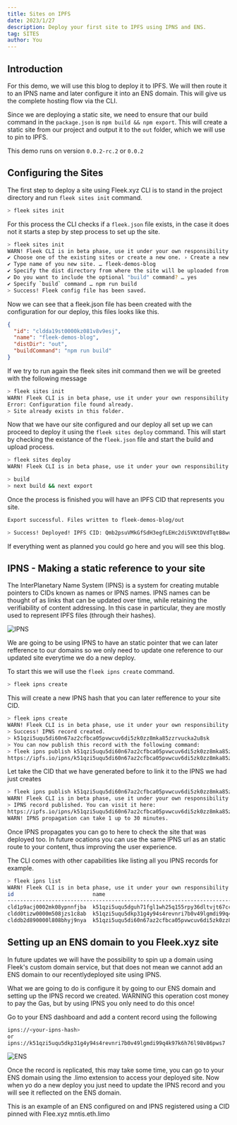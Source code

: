 ```yaml
---
title: Sites on IPFS
date: 2023/1/27
description: Deploy your first site to IPFS using IPNS and ENS.
tag: SITES
author: You
---
```


## Introduction

For this demo, we will use this blog to deploy it to IPFS. We will then route it to an IPNS name and later configure it into an ENS domain. This will give us the complete hosting flow via the CLI.

Since we are deploying a static site, we need to ensure that our build command in the `package.json` is `npm build && npm export`. This will create a static site from our project and output it to the `out` folder, which we will use to pin to IPFS.

This demo runs on version `0.0.2-rc.2` or `0.0.2`

## Configuring the Sites

The first step to deploy a site using Fleek.xyz CLI is to stand in the project directory and run `fleek sites init` command.

```bash copy
> fleek sites init
```

For this process the CLI checks if a `fleek.json` file exists, in the case it does not it starts a step by step process to set up the site.

```bash copy
> fleek sites init
WARN! Fleek CLI is in beta phase, use it under your own responsibility
✔ Choose one of the existing sites or create a new one. › Create a new site
✔ Type name of you new site. … fleek-demos-blog
✔ Specify the dist directory from where the site will be uploaded from … out
✔ Do you want to include the optional "build" command? … yes
✔ Specify `build` command … npm run build
> Success! Fleek config file has been saved.
```

Now we can see that a fleek.json file has been created with the configuration for our deploy, this files looks like this.

```json copy
{
  "id": "cldda19st0000kz081v8v9esj",
  "name": "fleek-demos-blog",
  "distDir": "out",
  "buildCommand": "npm run build"
}
```

If we try to run again the fleek sites init command then we will be greeted with the following message

```bash copy
> fleek sites init
WARN! Fleek CLI is in beta phase, use it under your own responsibility
Error: Configuration file found already.
> Site already exists in this folder.
```

Now that we have our site configured and our deploy all set up we can proceed to deploy it using the `fleek sites deploy` command.
This will start by checking the existance of the `fleek.json` file and start the build and upload process.

```bash copy
> fleek sites deploy
WARN! Fleek CLI is in beta phase, use it under your own responsibility

> build
> next build && next export
```

Once the process is finished you will have an IPFS CID that represents you site.

```bash
Export successful. Files written to fleek-demos-blog/out

> Success! Deployed! IPFS CID: Qmb2psuVMkGfSdH3egfLEHc2di5VKtDVdTqtB8wqFNbK2h
```

If everything went as planned you could go <Link href='https://ipfs.io/ipfs/Qmb2psuVMkGfSdH3egfLEHc2di5VKtDVdTqtB8wqFNbK2h' target='_blank'> here</Link> and you will see this blog.

## IPNS - Making a static reference to your site

The InterPlanetary Name System (IPNS) is a system for creating mutable pointers to CIDs known as names or IPNS names. IPNS names can be thought of as links that can be updated over time, while retaining the verifiability of content addressing. In this case in particular, they are mostly used to represent IPFS files (through their hashes).

![IPNS](/images/ipns.png)

We are going to be using IPNS to have an static pointer that we can later refference to our domains so we only need to update one reference to our updated site everytime we do a new deploy.

To start this we will use the `fleek ipns create` command.

```bash copy
> fleek ipns create
```

This will create a new IPNS hash that you can later refference to your site CID.

```bash copy
> fleek ipns create
WARN! Fleek CLI is in beta phase, use it under your own responsibility
> Success! IPNS record created.
> k51qzi5uqu5di60n67az2cfbca05pvwcuv6di5zk0zz8mka85zzrvucka2u8sk
> You can now publish this record with the following command:
> fleek ipns publish k51qzi5uqu5di60n67az2cfbca05pvwcuv6di5zk0zz8mka85zzrvucka2u8sk <ipfsCid>
https://ipfs.io/ipns/k51qzi5uqu5di60n67az2cfbca05pvwcuv6di5zk0zz8mka85zzrvucka2u8sk
```

Let take the CID that we have generated before to link it to the IPNS we had just creates

```bash copy
> fleek ipns publish k51qzi5uqu5di60n67az2cfbca05pvwcuv6di5zk0zz8mka85zzrvucka2u8sk Qmb2psuVMkGfSdH3egfLEHc2di5VKtDVdTqtB8wqFNbK2h
WARN! Fleek CLI is in beta phase, use it under your own responsibility
> IPNS record published. You can visit it here:
https://ipfs.io/ipns/k51qzi5uqu5di60n67az2cfbca05pvwcuv6di5zk0zz8mka85zzrvucka2u8sk
WARN! IPNS propagation can take 1 up to 30 minutes.
```

Once IPNS propagates you can go to <Link href='https://ipfs.io/ipns/k51qzi5uqu5di60n67az2cfbca05pvwcuv6di5zk0zz8mka85zzrvucka2u8sk' target='_blank'>here</Link> to check the site that was deployed too. In future ocations you can use the same IPNS url as an static route to your content, thus improving the user experience.

The CLI comes with other capabilities like listing all you IPNS records for example.

```bash copy
> fleek ipns list
WARN! Fleek CLI is in beta phase, use it under your own responsibility
id                         name                                                            hash                                          
-----------------------------------------------------------------------------------------------------------------------------------------
cld1p9acj0002mk08ypnnfjba  k51qzi5uqu5dguh71fgl1wh25q155rpy36dltvjt67ccu3s7gzvyj3awqbzzvh  efewf                                         
cldd0tizw0000m508jzs1c8ab  k51qzi5uqu5dkp31g4y94s4revnri7b0v49lgmdi99q4k97k6h76l98v86pws7  QmTsu8ScyWyXE1KqG69jhSjjC1mtnJa6Z9b1TrqDMEWnh3
clddb2d890000l808bhyj9nya  k51qzi5uqu5di60n67az2cfbca05pvwcuv6di5zk0zz8mka85zzrvucka2u8sk  Qmb2psuVMkGfSdH3egfLEHc2di5VKtDVdTqtB8wqFNbK2h
```

## Setting up an ENS domain to you Fleek.xyz site

In future updates we will have the possibility to spin up a domain using Fleek's custom domain service, but that does not mean we cannot add an ENS domain to our recentlydeployed site using IPNS.

What we are going to do is configure it by going to our ENS domain and setting up the IPNS record we created. WARNING this operation cost money to pay the Gas, but by using IPNS you only need to do this once!

Go to your ENS dashboard and add a content record using the following

```bash copy 
ipns://<your-ipns-hash>
or
ipns://k51qzi5uqu5dkp31g4y94s4revnri7b0v49lgmdi99q4k97k6h76l98v86pws7
```
![ENS](/images/ens.png)

Once the record is replicated, this may take some time, you can go to your ENS domain using the .limo extension to access your deployed site. Now when yo do a new deploy you just need to update the IPNS record and you will see it reflected on the ENS domain.

This is an example of an ENS configured on and IPNS registered using a CID pinned with Flee.xyz <Link href='https://mntis.eth.limo' target='_blank'>mntis.eth.limo</Link>